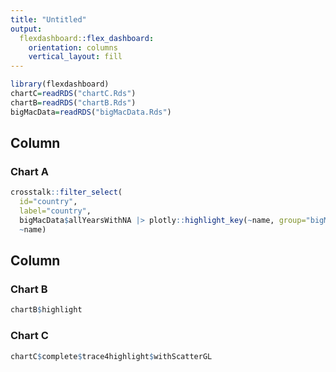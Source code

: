 ```yaml
---
title: "Untitled"
output: 
  flexdashboard::flex_dashboard:
    orientation: columns
    vertical_layout: fill
---
```


```r
library(flexdashboard)
chartC=readRDS("chartC.Rds")
chartB=readRDS("chartB.Rds")
bigMacData=readRDS("bigMacData.Rds")
```

Column {data-width=150}
-----------------------------------------------------------------------

### Chart A

```r
crosstalk::filter_select(
  id="country",
  label="country",
  bigMacData$allYearsWithNA |> plotly::highlight_key(~name, group="bigMac"),
  ~name) 
```

Column {data-width=350}
-----------------------------------------------------------------------

### Chart B

```r
chartB$highlight
```

### Chart C

```r
chartC$complete$trace4highlight$withScatterGL
```

